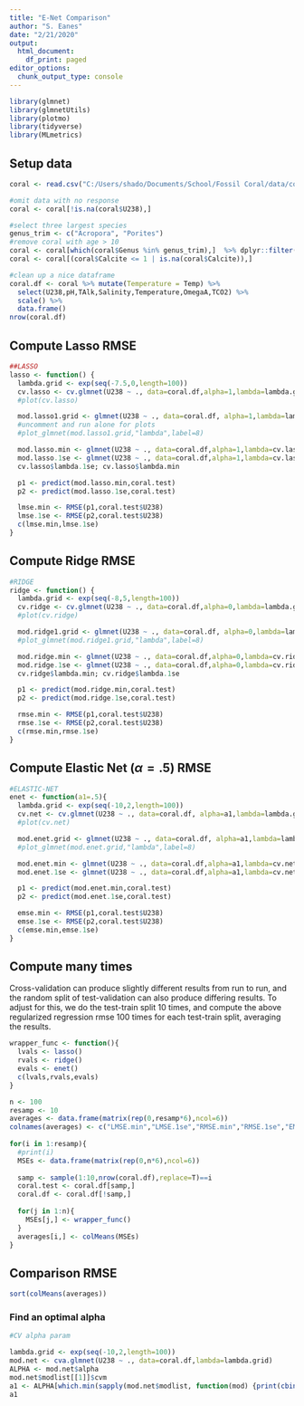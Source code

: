 ```yaml
---
title: "E-Net Comparison"
author: "S. Eanes"
date: "2/21/2020"
output:
  html_document:
    df_print: paged
editor_options: 
  chunk_output_type: console
---
```



```r
library(glmnet)
library(glmnetUtils)
library(plotmo)
library(tidyverse)
library(MLmetrics)
```

## Setup data

```r
coral <- read.csv("C:/Users/shado/Documents/School/Fossil Coral/data/coral_3weighted.csv")

#omit data with no response
coral <- coral[!is.na(coral$U238),]

#select three largest species
genus_trim <- c("Acropora", "Porites")
#remove coral with age > 10
coral <- coral[which(coral$Genus %in% genus_trim),]  %>% dplyr::filter(Age < 10)
coral <- coral[(coral$Calcite <= 1 | is.na(coral$Calcite)),]

#clean up a nice dataframe
coral.df <- coral %>% mutate(Temperature = Temp) %>%
  select(U238,pH,TAlk,Salinity,Temperature,OmegaA,TCO2) %>%
  scale() %>%
  data.frame()
nrow(coral.df)
```

## Compute Lasso RMSE

```r
##LASSO
lasso <- function() {
  lambda.grid <- exp(seq(-7.5,0,length=100))
  cv.lasso <- cv.glmnet(U238 ~ ., data=coral.df,alpha=1,lambda=lambda.grid,intercept=F)
  #plot(cv.lasso)

  mod.lasso1.grid <- glmnet(U238 ~ ., data=coral.df, alpha=1,lambda=lambda.grid,intercept=F)
  #uncomment and run alone for plots
  #plot_glmnet(mod.lasso1.grid,"lambda",label=8)

  mod.lasso.min <- glmnet(U238 ~ ., data=coral.df,alpha=1,lambda=cv.lasso$lambda.min,intercept=F)
  mod.lasso.1se <- glmnet(U238 ~ ., data=coral.df,alpha=1,lambda=cv.lasso$lambda.1se,intercept=F)
  cv.lasso$lambda.1se; cv.lasso$lambda.min

  p1 <- predict(mod.lasso.min,coral.test)
  p2 <- predict(mod.lasso.1se,coral.test)

  lmse.min <- RMSE(p1,coral.test$U238)
  lmse.1se <- RMSE(p2,coral.test$U238) 
  c(lmse.min,lmse.1se)
}
```

## Compute Ridge RMSE

```r
#RIDGE
ridge <- function() {
  lambda.grid <- exp(seq(-8,5,length=100))
  cv.ridge <- cv.glmnet(U238 ~ ., data=coral.df,alpha=0,lambda=lambda.grid,intercept=F)
  #plot(cv.ridge)

  mod.ridge1.grid <- glmnet(U238 ~ ., data=coral.df, alpha=0,lambda=lambda.grid,intercept=F)
  #plot_glmnet(mod.ridge1.grid,"lambda",label=8)

  mod.ridge.min <- glmnet(U238 ~ ., data=coral.df,alpha=0,lambda=cv.ridge$lambda.min,intercept=F)
  mod.ridge.1se <- glmnet(U238 ~ ., data=coral.df,alpha=0,lambda=cv.ridge$lambda.1se,intercept=F)
  cv.ridge$lambda.min; cv.ridge$lambda.1se

  p1 <- predict(mod.ridge.min,coral.test)
  p2 <- predict(mod.ridge.1se,coral.test)

  rmse.min <- RMSE(p1,coral.test$U238)
  rmse.1se <- RMSE(p2,coral.test$U238)
  c(rmse.min,rmse.1se)
}
```

## Compute Elastic Net ($\alpha=.5$) RMSE

```r

#ELASTIC-NET
enet <- function(a1=.5){
  lambda.grid <- exp(seq(-10,2,length=100))
  cv.net <- cv.glmnet(U238 ~ ., data=coral.df, alpha=a1,lambda=lambda.grid,intercept=F)
  #plot(cv.net)

  mod.enet.grid <- glmnet(U238 ~ ., data=coral.df, alpha=a1,lambda=lambda.grid,intercept=F)
  #plot_glmnet(mod.enet.grid,"lambda",label=8)

  mod.enet.min <- glmnet(U238 ~ ., data=coral.df,alpha=a1,lambda=cv.net$lambda.min,intercept=F)
  mod.enet.1se <- glmnet(U238 ~ ., data=coral.df,alpha=a1,lambda=cv.net$lambda.1se,intercept=F)

  p1 <- predict(mod.enet.min,coral.test) 
  p2 <- predict(mod.enet.1se,coral.test)

  emse.min <- RMSE(p1,coral.test$U238)
  emse.1se <- RMSE(p2,coral.test$U238)
  c(emse.min,emse.1se)
}
```

## Compute many times

Cross-validation can produce slightly different results from run to run, and the random split of test-validation can also produce differing results. To adjust for this, we do the test-train split 10 times, and compute the above regularized regression rmse 100 times for each test-train split, averaging the results.

```r
wrapper_func <- function(){
  lvals <- lasso()
  rvals <- ridge()
  evals <- enet()
  c(lvals,rvals,evals)
}
```

```r
n <- 100
resamp <- 10
averages <- data.frame(matrix(rep(0,resamp*6),ncol=6))
colnames(averages) <- c("LMSE.min","LMSE.1se","RMSE.min","RMSE.1se","EMSE.min","EMSE.1se")
  
for(i in 1:resamp){
  #print(i)
  MSEs <- data.frame(matrix(rep(0,n*6),ncol=6))
  
  samp <- sample(1:10,nrow(coral.df),replace=T)==i
  coral.test <- coral.df[samp,]
  coral.df <- coral.df[!samp,]
  
  for(j in 1:n){
    MSEs[j,] <- wrapper_func()
  }
  averages[i,] <- colMeans(MSEs)
}
```

## Comparison RMSE

```r
sort(colMeans(averages))
```

### Find an optimal alpha

```r
#CV alpha param

lambda.grid <- exp(seq(-10,2,length=100))
mod.net <- cva.glmnet(U238 ~ ., data=coral.df,lambda=lambda.grid)
ALPHA <- mod.net$alpha
mod.net$modlist[[1]]$cvm
a1 <- ALPHA[which.min(sapply(mod.net$modlist, function(mod) {print(cbind(min(mod$cvm),lambda.grid[which.min(mod$cvm)]));min(mod$cvm)}))]
a1
```